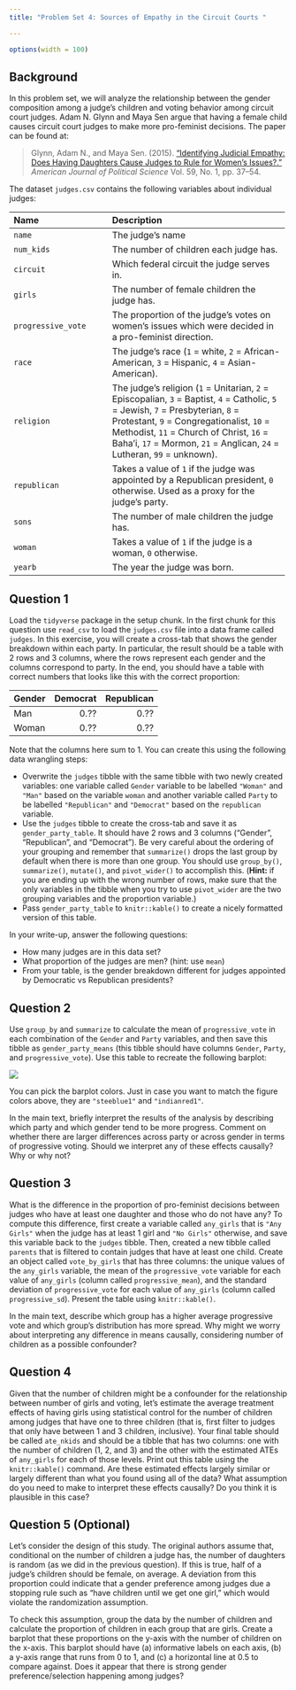 ```yaml
---
title: "Problem Set 4: Sources of Empathy in the Circuit Courts "

---
```



```r
options(width = 100)
```

## Background

In this problem set, we will analyze the relationship between the gender composition among a judge's children and voting behavior among circuit court judges. Adam N. Glynn and Maya Sen argue that having a female child causes circuit court judges to make more pro-feminist decisions. The paper can be found at:

> Glynn, Adam N., and Maya Sen. (2015). ["Identifying Judicial Empathy: Does Having Daughters Cause Judges to Rule for Women's Issues?."](https://doi.org/10.1111/ajps.12118) *American Journal of Political Science* Vol. 59, No. 1, pp. 37--54.


The dataset `judges.csv` contains the following variables about individual judges:

 -------------------------------- ----------------------------------------------------------
 Name                             Description
 -------------------------------- ----------------------------------------------------------
 `name`                           The judge’s name

 `num_kids`                       The number of children each judge has.

 `circuit`                        Which federal circuit the judge serves in.

 `girls`                          The number of female children the judge has.

 `progressive_vote`               The proportion of the judge’s votes on women’s issues which
                                  were decided in a pro-feminist direction.

 `race`                           The judge’s race (`1` = white, `2` = African-American,
                                  `3` = Hispanic, `4` = Asian-American).

 `religion`                       The judge’s religion (`1` = Unitarian, `2` = Episcopalian, `3` = Baptist,
                                  `4` = Catholic, `5` = Jewish, `7` = Presbyterian, `8` = Protestant,
                                  `9` = Congregationalist, `10` = Methodist, `11` = Church of Christ,
                                  `16` = Baha'i, `17` = Mormon, `21` = Anglican, `24` = Lutheran, `99` = unknown).

 `republican`                     Takes a value of `1` if the judge was appointed by a Republican president, `0` otherwise.
                                  Used as a proxy for the judge’s party.

 `sons`                           The number of male children the judge has.

 `woman`                          Takes a value of `1` if the judge is a woman, `0` otherwise.

 `yearb`                          The year the judge was born.
 -------------------------------------------------------------------------------------------


## Question 1 

Load the `tidyverse` package in the setup chunk. In the first chunk for this question use `read_csv` to load the `judges.csv` file into a data frame called `judges`. In this exercise, you will create a cross-tab that shows the gender breakdown within each party. In particular, the result should be a table with 2 rows and 3 columns, where the rows represent each gender and the columns correspond to party. In the end, you should have a table with correct numbers that looks like this with the correct proportion:

| Gender | Democrat | Republican |
|:-------|---------:|-----------:|
| Man    |     0.?? |      0.?? |
| Woman  |     0.?? |      0.?? |

Note that the columns here sum to 1. You can create this using the following data wrangling steps:

- Overwrite the `judges` tibble with the same tibble with two newly created variables: one variable called `Gender` variable to be labelled `"Woman"` and `"Man"` based on the variable `woman` and another variable called `Party` to be labelled `"Republican"` and `"Democrat"` based on the `republican` variable. 
- Use the `judges` tibble to create the cross-tab and save it as `gender_party_table`. It should have 2 rows and 3 columns ("Gender", "Republican", and "Democrat"). Be very careful about the ordering of your grouping and remember that `summarize()` drops the last group by default when there is more than one group. You should use `group_by()`, `summarize()`, `mutate()`, and `pivot_wider()` to accomplish this. (**Hint:** if you are ending up with the wrong number of rows, make sure that the only variables in the tibble when you try to use `pivot_wider` are the two grouping variables and the proportion variable.) 
- Pass `gender_party_table` to `knitr::kable()` to create a nicely formatted version of this table. 


In your write-up, answer the following questions:

- How many judges are in this data set?
- What proportion of the judges are men? (hint: use `mean`)
- From your table, is the gender breakdown different for judges appointed by Democratic vs Republican presidents?


## Question 2 

Use `group_by` and `summarize` to calculate the mean of `progressive_vote` in each combination of the `Gender` and `Party` variables, and then save this tibble as `gender_party_means` (this tibble should have columns `Gender`, `Party`, and `progressive_vote`). Use this table to recreate the following barplot:

![](figures/gender_party_plot.png)

You can pick the barplot colors. Just in case you want to match the figure colors  above, they are `"steeblue1"` and `"indianred1"`.

In the main text, briefly interpret the results of the analysis by describing which party and which gender tend to be more progress. Comment on whether there are larger differences across party or across gender in terms of progressive voting. Should we interpret any of these effects causally? Why or why not?


## Question 3

What is the difference in the proportion of pro-feminist decisions between judges who have at least one daughter and those who do not have any? To compute this difference, first create a variable called `any_girls` that is `"Any Girls"` when the judge has at least 1 girl and `"No Girls"` otherwise, and save this variable back to the `judges` tibble. Then, created a new tibble called `parents` that is filtered to contain judges that have at least one child. Create an object called `vote_by_girls` that has three columns: the unique values of the `any_girls` variable, the mean of the `progressive_vote` variable for each value of `any_girls` (column called `progressive_mean`), and the standard deviation of `progressive_vote` for each value of `any_girls` (column called `progressive_sd`). Present the table using `knitr::kable()`. 

In the main text, describe which group has a higher average progressive vote and which group's distribution has more spread. Why might we worry about interpreting any difference in means causally, considering number of children as a possible confounder?

 
## Question 4

Given that the number of children might be a confounder for the relationship between number of girls and voting, let's estimate the average treatment effects of having girls using statistical control for the number of children among judges that have one to three children (that is, first filter to judges that only have between 1 and 3 children, inclusive). Your final table should be called `ate_nkids` and should be a tibble that has two columns: one with the number of children (1, 2, and 3) and the other with the estimated ATEs of `any_girls` for each of those levels. Print out this table using the `knitr::kable()` command.
Are these estimated effects largely similar or largely different than what you found using all of the data? What assumption do you need to make to interpret these effects causally? Do you think it is plausible in this case?



## Question 5 (Optional)

Let's consider the design of this study. The original authors assume that, conditional on the number of children a judge has, the number of daughters is random (as we did in the previous question). If this is true, half of a judge's children should be female, on average. A deviation from this proportion could indicate that a gender preference among judges due a stopping rule such as "have children until we get one girl," which would violate the randomization assumption.

To check this assumption, group the data by the number of children and calculate the proportion of children in each group that are girls. Create a barplot that these proportions on the y-axis with the number of children on the x-axis. This barplot should have (a) informative labels on each axis, (b) a y-axis range that runs from 0 to 1, and (c) a horizontal line at 0.5 to compare against.  Does it appear that there is strong gender preference/selection happening among judges?






